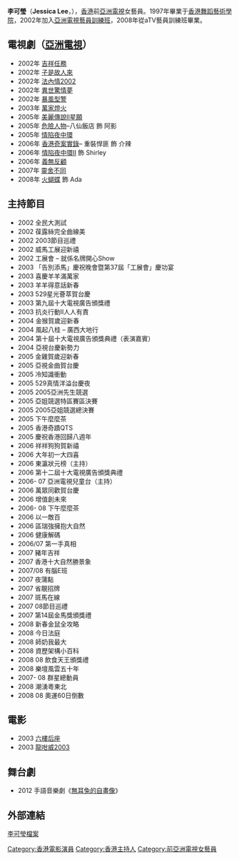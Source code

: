 {{unreferenced|time=2015-11-04T07:28:39+00:00}}
{{藝人
|姓名 = 李可瑩
|類型 = 女藝人  
|圖片 = 
|圖片尺寸 = 
|圖片簡介 = 
|本名 = 
|英文名 = Jessica Lee
|暱稱 = 
|其他藝名 = 
|國籍 = {{CHN-HKG}}
|民族 = 
|籍貫 = 
|出生日期 = 2月1日
|出生地點 = {{HKG-1959}}
|逝世日期 = 
|逝世地點 = 
|職業 = [[演員|演員]]、[[主持|主持]]
|語言 = [[粵語|粵語]]
|母校 = [[香港舞蹈藝術學院|香港舞蹈藝術學院]]
|宗教信仰 = 
|配偶 = 
|出道作 = 
|代表作 = 
|活躍年代 = 
|經紀公司 = [[亞洲電視|亞洲電視]]（2002-2008）
|網站 = 
|獎項 = 
}}
'''李可瑩'''（'''Jessica Lee'''，{{bd||2月1日|catIdx=L李}}），[[香港|香港]]前[[亞洲電視|亞洲電視]]女藝員。1997年畢業于[[香港舞蹈藝術學院|香港舞蹈藝術學院]]，2002年加入[[亞洲電視藝員訓練班|亞洲電視藝員訓練班]]，2008年從aTV藝員訓練班畢業。

== 電視劇（[[亞洲電視|亞洲電視]]） ==
*2002年   [[吉祥任務|吉祥任務]]
*2002年   [[子是故人來|子是故人來]]
*2002年   [[法內情2002|法內情2002]]
*2002年   [[異世驚情夢|異世驚情夢]]
*2002年   [[暴風型警|暴風型警]]
*2003年   [[萬家燈火|萬家燈火]]
*2005年   [[美麗傳說II星願|美麗傳說II星願]]
*2005年   [[危險人物|危險人物]]–八仙飯店 飾 阿影
*2005年   [[情陷夜中環|情陷夜中環]]
*2006年   [[香港奇案實錄|香港奇案實錄]]– 重裝悍匪 飾 介辣
*2006年   [[情陷夜中環II|情陷夜中環II]] 飾 Shirley
*2006年   [[義無反顧|義無反顧]]
*2007年   [[靈舍不同|靈舍不同]]
*2008年   [[火蝴蝶|火蝴蝶]] 飾 Ada

== 主持節目 ==
*2002	全民大測試
*2002	葆露絲完全曲線美
*2002	2003節目巡禮
*2002	威馬工展迎新禧
*2002	工展會 – 就係名牌開心Show
*2003	「告別添馬」慶祝晚會暨第37屆「工展會」慶功宴
*2003	喜慶羊羊滿萬家
*2003	羊羊得意話新春
*2003	529星光薈萃賀台慶
*2003	第九屆十大電視廣告頒獎禮
*2003	抗炎行動II人人有責
*2004	金猴賀歲迎新春
*2004	風起八桂 – 廣西大地行
*2004	第十屆十大電視廣告頒獎典禮（表演嘉賓）
*2004	亞視台慶新勢力
*2005	金雞賀歲迎新春
*2005	亞視金曲賀台慶
*2005 	冷知識衝動
*2005	529真情洋溢台慶夜
*2005	2005亞洲先生競選
*2005	亞姐競選特區賽區決賽
*2005	2005亞姐競選總決賽
*2005	下午麼麼茶
*2005	香港奇蹟QTS
*2005 	慶祝香港回歸八週年
*2006	祥祥狗狗賀新禧
*2006	大年初一大四喜
*2006	東瀛狀元榜（主持）
*2006	第十二屆十大電視廣告頒獎典禮
*2006- 07 亞洲電視兒童台（主持）
*2006	萬眾同歡賀台慶
*2006	增值創未來
*2006- 08 下午麼麼茶
*2006	以一敵百
*2006	區瑞強擁抱大自然
*2006	健康解碼
*2006/07	第一手真相
*2007	豬年吉祥
*2007	香港十大自然勝景象
*2007/08	有腦E班
*2007	夜蒲點
*2007	省靚招牌
*2007	斑馬在線
*2007	08節目巡禮
*2007	第14屆金馬獎頒獎禮
*2008	新春金鼠全攻略
*2008	今日法庭 
*2008       師奶我最大
*2008	資歷架構小百科
*2008	08 飲食天王頒獎禮
*2008       樂壇風雲五十年
*2007- 08	群星總動員
*2008	潮湧粵東北
*2008	08 奧運60日倒數

== 電影 ==
*2003	[[六樓后座|六樓后座]]
*2003	[[龍咁威2003|龍咁威2003]]

== 舞台劇 ==
*2012   手語音樂劇《[[無耳兔的自畫像|無耳兔的自畫像]]》

== 外部連結 ==
[https://web.archive.org/web/20090711163441/http://app.hkatv.com/v3/atvstar/main.php?id=115&atype= 李可瑩檔案]

[[Category:香港電影演員|Category:香港電影演員]]
[[Category:香港主持人|Category:香港主持人]]
[[Category:前亞洲電視女藝員|Category:前亞洲電視女藝員]]